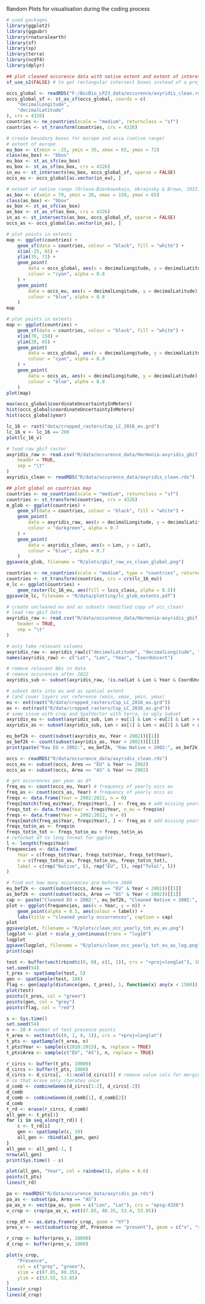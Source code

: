 Random Plots for visualisation during the coding process

```{r, libraries}
# used packages
library(ggplot2)
library(ggpubr)
library(rnaturalearth)
library(sf)
library(sp)
library(terra)
library(ncdf4)
library(dplyr)
```

```{r, bboxes}
## plot cleaned occurence data with native extent and extent of interest
sf_use_s2(FALSE) # to get rectangular intersect boxes instead of a projection

occs_global <- readRDS("F:/BscBio_LP23_data/occurence/axyridis_clean.rds")
occs_global_sf <- st_as_sf(occs_global, coords = c(
    "decimalLongitude",
    "decimalLatitude"
), crs = 4326)
countries <- ne_countries(scale = "medium", returnclass = "sf")
countries <- st_transform(countries, crs = 4326)

# create boundary boxes for europe and asia (native range)
# extent of europe
eu_box <- c(xmin = -25, ymin = 35, xmax = 65, ymax = 72)
class(eu_box) <- "bbox"
eu_box <- st_as_sfc(eu_box)
eu_box <- st_as_sf(eu_box, crs = 4326)
in_eu <- st_intersects(eu_box, occs_global_sf, sparse = FALSE)
occs_eu <- occs_global[as.vector(in_eu), ]

# extent of native range (Orlova-Bienkowskaja, Ukrainsky & Brown, 2015)
as_box <- c(xmin = 70, ymin = 20, xmax = 150, ymax = 65)
class(as_box) <- "bbox"
as_box <- st_as_sfc(as_box)
as_box <- st_as_sf(as_box, crs = 4326)
in_as <- st_intersects(as_box, occs_global_sf, sparse = FALSE)
occs_as <- occs_global[as.vector(in_as), ]
```

```{r}
# plot points in extents
map <- ggplot(countries) +
    geom_sf(data = countries, colour = "black", fill = "white") +
    xlim(-25, 65) +
    ylim(35, 72) +
    geom_point(
        data = occs_global, aes(x = decimalLongitude, y = decimalLatitude),
        colour = "cyan", alpha = 0.8
    ) +
    geom_point(
        data = occs_eu, aes(x = decimalLongitude, y = decimalLatitude),
        colour = "blue", alpha = 0.8
    )
map
```

```{r}
# plot points in extents
map <- ggplot(countries) +
    geom_sf(data = countries, colour = "black", fill = "white") +
    xlim(70, 150) +
    ylim(20, 65) +
    geom_point(
        data = occs_global, aes(x = decimalLongitude, y = decimalLatitude),
        colour = "cyan", alpha = 0.8
    ) +
    geom_point(
        data = occs_as, aes(x = decimalLongitude, y = decimalLatitude),
        colour = "blue", alpha = 0.8
    )
plot(map)
```

```{r}
max(occs_global$coordinateUncertaintyInMeters)
hist(occs_global$coordinateUncertaintyInMeters)
hist(occs_global$year)
```

```{r, plot lc val test}
lc_16 <- rast("data/cropped_rasters/Cop_LC_2016_eu.grd")
lc_16_v <- lc_16 == 200
plot(lc_16_v)
```

```{r, plot glob raw vs clean gbif}
# load raw gbif raster
axyridis_raw <- read.csv("R/data/occurence_data/Harmonia-axyridis_gbif_raw.csv",
    header = TRUE,
    sep = "\t"
)
axyridis_clean <- readRDS("R/data/occurence_data/axyridis_clean.rds")

## plot global on countries map
countries <- ne_countries(scale = "medium", returnclass = "sf")
countries <- st_transform(countries, crs = 4326)
m_glob <- ggplot(countries) +
    geom_sf(data = countries, colour = "black", fill = "white") +
    geom_point(
        data = axyridis_raw, aes(x = decimalLongitude, y = decimalLatitude),
        colour = "darkgreen", alpha = 0.7
    ) +
    geom_point(
        data = axyridis_clean, aes(x = Lon, y = Lat),
        colour = "blue", alpha = 0.7
    )
ggsave(m_glob, filename = "R/plots/gbif_raw_vs_clean_global.png")
```

```{r, plot lc with map}
countries <- ne_countries(scale = "medium", type = "countries", returnclass = "sf")
countries <- st_transform(countries, crs = crs(lc_16_eu))
m_lc <- ggplot(countries) +
    geom_raster(lc_16_eu, aes(fill = lccs_class, alpha = 0.5))
ggsave(m_lc, filename = "R/data/plotting/lc_glob_extents.pdf")
```

```{r, how many raw occs before 2002 eu and as}
# create uncleaned eu and as subsets (modified copy of occ_clean)
# load raw gbif data
axyridis_raw <- read.csv("R/data/occurence_data/Harmonia-axyridis_gbif_raw.csv",
    header = TRUE,
    sep = "\t"
)

# only take relevant columns
axyridis_raw <- axyridis_raw[c("decimalLatitude", "decimalLongitude", "year", "coordinateUncertaintyInMeters")]
names(axyridis_raw) <- c("Lat", "Lon", "Year", "CoordUncert")

# remove relevant NAs in data
# remove occurences after 2022
axyridis_sub <- subset(axyridis_raw, !is.na(Lat & Lon & Year & CoordUncert))

# subset data into eu and as spatial extent
# land cover layers vor reference (xmin, xmax, ymin, ymax)
eu <- ext(rast("R/data/cropped_rasters/Cop_LC_2016_eu.grd"))
as <- ext(rast("R/data/cropped_rasters/Cop_LC_2016_as.grd"))
# some issue with crop and SpatVector with terra, so ugly subset
axyridis_eu <- subset(axyridis_sub, Lon > eu[1] & Lon < eu[2] & Lat > eu[3] & Lat < eu[4])
axyridis_as <- subset(axyridis_sub, Lon > as[1] & Lon < as[2] & Lat > as[3] & Lat < as[4])

eu_bef2k <- count(subset(axyridis_eu, Year < 2002))[[1]]
as_bef2k <- count(subset(axyridis_as, Year < 2002))[[1]]
print(paste("Raw EU < 2002:", eu_bef2k, "Raw Native < 2002:", as_bef2k))
```

```{r, plot yearly occ frequency 2002-2022 with cleaned occs}
occs <- readRDS("R/data/occurence_data/axyridis_clean.rds")
occs_eu <- subset(occs, Area == "EU" & Year >= 2002)
occs_as <- subset(occs, Area == "AS" & Year >= 2002)

# get occurences per year as df
freq_eu <- count(occs_eu, Year) # frequency of yearly occs eu
freq_as <- count(occs_as, Year) # frequency of yearly occs as
freqs <- data.frame(Year = 2002:2022, n = 0)
freqs[match(freq_eu$Year, freqs$Year), ] <- freq_eu # add missing years
freqs_tot <- data.frame(Year = freqs$Year, n_eu = freqs$n)
freqs <- data.frame(Year = 2002:2022, n = 0)
freqs[match(freq_as$Year, freqs$Year), ] <- freq_as # add missing years
freqs_tot$n_as <- freqs$n
freqs_tot$n_tot <- freqs_tot$n_eu + freqs_tot$n_as
# reformat df to long format for ggplot
l <- length(freqs$Year)
frequencies <- data.frame(
    Year = c(freqs_tot$Year, freqs_tot$Year, freqs_tot$Year),
    n = c(freqs_tot$n_as, freqs_tot$n_eu, freqs_tot$n_tot),
    label = c(rep("Native", l), rep("EU", l), rep("Total", l))
)

# find out how many occurences are before 2000
eu_bef2k <- count(subset(occs, Area == "EU" & Year < 2002))[[1]]
as_bef2k <- count(subset(occs, Area == "AS" & Year < 2002))[[1]]
cap <- paste("Cleaned EU < 2002:", eu_bef2k, "Cleaned Native < 2002:", as_bef2k)
plot <- ggplot(frequencies, aes(x = Year, y = n)) +
    geom_point(alpha = 0.5, aes(colour = label)) +
    labs(title = "cleaned yearly occurrences", caption = cap)
plot
ggsave(plot, filename = "R/plots/clean_occ_yearly_tot_eu_as.png")
logplot <- plot + scale_y_continuous(trans = "log10")
logplot
ggsave(logplot, filename = "R/plots/clean_occ_yearly_tot_eu_as_log.png")
print(cap)
```

```{r, test absence distance flagging}
test <- buffer(vect(rbind(c(0, 0), c(1, 1)), crs = "+proj=longlat"), 10000)[1]
set.seed(54)
t_pres <- spatSample(test, 5)
gen <- spatSample(test, 100)
flag <- gen[apply(distance(gen, t_pres), 1, function(x) any(x < 1500)), ]
plot(test)
points(t_pres, col = "green")
points(gen, col = "grey")
points(flag, col = "red")
```

```{r, test distance with 2 buffer circles}
s <- Sys.time()
set.seed(54)
n <- 20 # number of test presence points
t_area <- vect(ext(c(0, 1, 0, 1)), crs = "+proj=longlat")
t_pts <- spatSample(t_area, n)
t_pts$Year <- sample(c(2010:2015), n, replace = TRUE)
t_pts$Area <- sample(c("EU", "AS"), n, replace = TRUE)

r_circs <- buffer(t_pts, 10000)
d_circs <- buffer(t_pts, 2000)
d_circs <- d_circs[, -(1:ncol(d_circs))] # remove value cols for merging
# so that erase only iterates once
d_comb <- combineGeoms(d_circs[1:2], d_circs[-2])
d_comb
d_comb <- combineGeoms(d_comb[1], d_comb[2])
d_comb
t_rd <- erase(r_circs, d_comb)
all_gen <- t_pts[1]
for (i in seq_along(t_rd)) {
    c <- t_rd[i]
    gen <- spatSample(c, 10)
    all_gen <- rbind(all_gen, gen)
}
all_gen <- all_gen[-1, ]
nrow(all_gen)
print(Sys.time() - s)

plot(all_gen, "Year", col = rainbow(5), alpha = 0.6)
points(t_pts)
lines(t_rd)
```

```{r, test plot pa from gen}
pa <- readRDS("R/data/occurence_data/axyridis_pa.rds")
pa_as <- subset(pa, Area == "AS")
pa_as_v <- vect(pa_as, geom = c("Lon", "Lat"), crs = "epsg:4326")
v_crop <- crop(pa_as_v, ext(87.85, 88.35, 53.4, 53.85))

crop_df <- as.data.frame(v_crop, geom = "XY")
pres_v <- vect(subset(crop_df, Presence == "present"), geom = c("x", "y"), crs = "epsg:4326")

r_crop <- buffer(pres_v, 10000)
d_crop <- buffer(pres_v, 1000)

plot(v_crop,
    "Presence",
    col = c("grey", "green"),
    xlim = c(87.85, 88.35),
    ylim = c(53.55, 53.85)
)
lines(r_crop)
lines(d_crop)
```